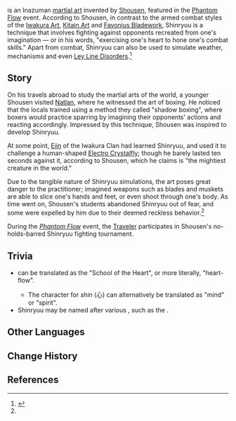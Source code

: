 {{Terminology Infobox
|region       = Inazuma
}}
{{Lang|'''Shinryuu'''|ja=心流|ja_rm=Shinryuu}} is an Inazuman [[Martial Arts in Teyvat|martial art]] invented by [[Shousen]], featured in the [[Phantom Flow]] event. According to Shousen, in contrast to the armed combat styles of the [[Iwakura Clan|Iwakura Art]], [[Kitain Bunsou|Kitain Art]] and [[Knights of Favonius|Favonius Bladework]], Shinryuu is a technique that involves fighting against opponents recreated from one's imagination &mdash; or in his words, "exercising one's heart to hone one's combat skills." Apart from combat, Shinryuu can also be used to simulate weather, mechanisms and even [[Ley Line Disorders]].<ref name="PF:PB">{{Ref/Quest|Phantom Flow: Phantasmal Blade}}</ref>

==Story==
On his travels abroad to study the martial arts of the world, a younger Shousen visited [[Natlan]], where he witnessed the art of boxing. He noticed that the locals trained using a method they called "shadow boxing", where boxers would practice sparring by imagining their opponents' actions and reacting accordingly. Impressed by this technique, Shousen was inspired to develop Shinryuu.

At some point, [[Eiin]] of the Iwakura Clan had learned Shinryuu, and used it to challenge a human-shaped [[Electro Crystalfly]]; though he barely lasted ten seconds against it, according to Shousen, which he claims is "the mightiest creature in the world."

Due to the tangible nature of Shinryuu simulations, the art poses great danger to the practitioner; imagined weapons such as blades and muskets are able to slice one's hands and feet, or even shoot through one's body. As time went on, Shousen's students abandoned Shinryuu out of fear, and some were expelled by him due to their deemed reckless behavior.<ref name="PF:PB" />

During the ''[[Phantom Flow]]'' event, the [[Traveler]] participates in Shousen's no-holds-barred Shinryuu fighting tournament.

==Trivia==
* {{Lang|"Shinryuu"|ja=心流}} can be translated as the "School of the Heart", or more literally, "heart-flow".
** The character for ''shin'' (心) can alternatively be translated as "mind" or "spirit".
* Shinryuu may be named after various {{Lang|traditional schools of Japanese martial arts|ja=古流|ja_rm={{w|Ko-ryū|Ko-ryuu}}|ja_tl=old school}}, such as the {{Lang|{{w|Yōshin-ryū|Youshin-ryuu}} school of jujutsu|ja=楊心流|ja_tl=School of the Willow Heart}}.

==Other Languages==
{{Other Languages
|en       = Shinryuu
|zhs      = 心流
|zhs_rm   = Xīnliú
|zht      = 心流
|zht_rm   = Xīnliú
|zh_tl    = 
|ja       = 心流
|ja_rm    = Shinryuu
|ja_tl    = School of the Heart
|ko       = {{tt|심류|心流}}
|ko_rm    = Simnryu
|ko_tl    = School of the Heart
|es       = Estilo Shin
|es_tl    = Shin Style
|fr       = Shinryuu
|ru       = Синрю
|th       = Shinryuu
|vi       = Shinryuu
|de       = Shinryuu
|id       = Shinryuu
|pt       = Técnica Kokoro<!--also "Shinryuu"-->
|pt_tl    = Kokoro Technique
|pt_note  = {{Lang|''Kokoro''|ja=心|ja_lit=heart}} is the ''{{w|kun'yomi}}'' reading of ''shin'' in Shinryuu.
}}

==Change History==
{{Change History|2.0}}

==References==
{{Reflist}}